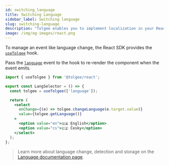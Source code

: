 ```yaml
---
id: switching_language
title: Switching Language
sidebar_label: Switching language
slug: switching-language
description: "Tolgee enables you to implement localization in your React application with ease. You can integrate Tolgee in your React application using Tolgee's SDK for React. Learn to manage language change using the useTolgee hook."
image: /img/og-images/react.png
---
```


To manage an event like language change, the React SDK provides the [`useTolgee`](./api#hook-usetolgee) hook.

Pass the [`language`](/api/core_package/events.mdx) event to the hook to re-render the component when the event emits.
```jsx
import { useTolgee } from '@tolgee/react';

export const LangSelector = () => {
  const tolgee = useTolgee(['language']);

  return (
    <select
      onChange={(e) => tolgee.changeLanguage(e.target.value)}
      value={tolgee.getLanguage()}
    >
      <option value="en">🇬🇧 English</option>
      <option value="cs">🇨🇿 Česky</option>
    </select>
  );
};
```

> Learn more about language change, detection and storage on the [Language documentation page](../../language).
